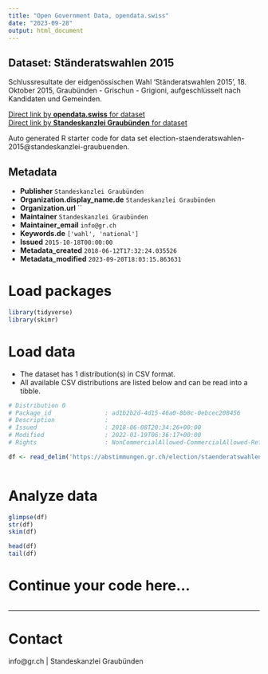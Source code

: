 ```yaml
---
title: "Open Government Data, opendata.swiss"
date: "2023-09-28"
output: html_document
---
```


## Dataset: Ständeratswahlen 2015

Schlussresultate der eidgenössischen Wahl 'Ständeratswahlen 2015', 18. Oktober 2015, Graubünden - Grischun - Grigioni, aufgeschlüsselt nach Kandidaten und Gemeinden.

[Direct link by **opendata.swiss** for dataset](https://opendata.swiss/de/dataset/standeratswahlen-2015)<br>
[Direct link by **Standeskanzlei Graubünden** for dataset](https://abstimmungen.gr.ch/election/staenderatswahlen-2015/data)

Auto generated R starter code for data set election-staenderatswahlen-2015@standeskanzlei-graubuenden.

## Metadata

- **Publisher** `Standeskanzlei Graubünden`
- **Organization.display_name.de** `Standeskanzlei Graubünden`
- **Organization.url** ``
- **Maintainer** `Standeskanzlei Graubünden`
- **Maintainer_email** `info@gr.ch`
- **Keywords.de** `['wahl', 'national']`
- **Issued** `2015-10-18T00:00:00`
- **Metadata_created** `2018-06-12T17:32:24.035526`
- **Metadata_modified** `2023-09-20T18:03:15.863631`


# Load packages

```r

library(tidyverse)
library(skimr)

```

# Load data

-   The dataset has 1 distribution(s) in CSV format.
-   All available CSV distributions are listed below and can be read into a tibble.

```r

# Distribution 0
# Package_id               : ad1b2b2d-4d15-46a0-8b8c-0ebcec208456
# Description              : 
# Issued                   : 2018-06-08T20:34:26+00:00
# Modified                 : 2022-01-19T06:36:17+00:00
# Rights                   : NonCommercialAllowed-CommercialAllowed-ReferenceRequired

df <- read_delim('https://abstimmungen.gr.ch/election/staenderatswahlen-2015/data-csv')



```

# Analyze data

```r

glimpse(df)
str(df)
skim(df)

head(df)
tail(df)

```

# Continue your code here...

```r

```

------------------------------------------------------------------------

# Contact

info@gr.ch | Standeskanzlei Graubünden
